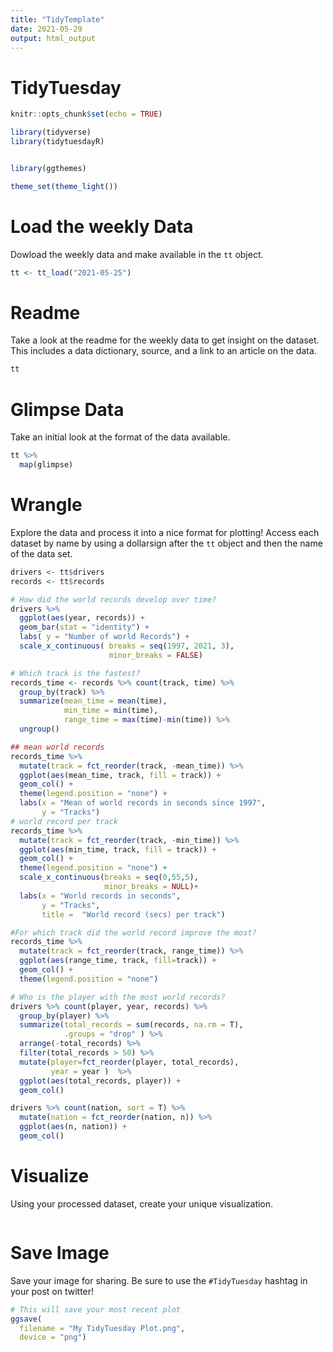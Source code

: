 ```yaml
---
title: "TidyTemplate"
date: 2021-05-29
output: html_output
---
```


# TidyTuesday


```r

knitr::opts_chunk$set(echo = TRUE)

library(tidyverse)
library(tidytuesdayR)


library(ggthemes)

theme_set(theme_light())

```

# Load the weekly Data

Dowload the weekly data and make available in the `tt` object.

```r

tt <- tt_load("2021-05-25")

```


# Readme

Take a look at the readme for the weekly data to get insight on the dataset.
This includes a data dictionary, source, and a link to an article on the data.

```r

tt

```


# Glimpse Data

Take an initial look at the format of the data available.

```r

tt %>% 
  map(glimpse)

```

# Wrangle

Explore the data and process it into a nice format for plotting! Access each dataset by name by using a dollarsign after the `tt` object and then the name of the data set.

```r

drivers <- tt$drivers
records <- tt$records

# How did the world records develop over time?
drivers %>%
  ggplot(aes(year, records)) +
  geom_bar(stat = "identity") +
  labs( y = "Number of world Records") +
  scale_x_continuous( breaks = seq(1997, 2021, 3),
                      minor_breaks = FALSE)

# Which track is the fastest?
records_time <- records %>% count(track, time) %>% 
  group_by(track) %>% 
  summarize(mean_time = mean(time),
            min_time = min(time),
            range_time = max(time)-min(time)) %>% 
  ungroup()

## mean world records
records_time %>% 
  mutate(track = fct_reorder(track, -mean_time)) %>% 
  ggplot(aes(mean_time, track, fill = track)) +
  geom_col() +
  theme(legend.position = "none") +
  labs(x = "Mean of world records in seconds since 1997",
       y = "Tracks")
# world record per track
records_time %>%
  mutate(track = fct_reorder(track, -min_time)) %>% 
  ggplot(aes(min_time, track, fill = track)) +
  geom_col() +
  theme(legend.position = "none") +
  scale_x_continuous(breaks = seq(0,55,5),
                     minor_breaks = NULL)+
  labs(x = "World records in seconds",
       y = "Tracks",
       title =  "World record (secs) per track")

#For which track did the world record improve the most?
records_time %>% 
  mutate(track = fct_reorder(track, range_time)) %>% 
  ggplot(aes(range_time, track, fill=track)) +
  geom_col() +
  theme(legend.position = "none")

# Who is the player with the most world records?
drivers %>% count(player, year, records) %>% 
  group_by(player) %>% 
  summarize(total_records = sum(records, na.rm = T),
            .groups = "drop" ) %>%  
  arrange(-total_records) %>% 
  filter(total_records > 50) %>% 
  mutate(player=fct_reorder(player, total_records),
         year = year )  %>% 
  ggplot(aes(total_records, player)) +
  geom_col()

drivers %>% count(nation, sort = T) %>% 
  mutate(nation = fct_reorder(nation, n)) %>% 
  ggplot(aes(n, nation)) +
  geom_col()
```


# Visualize

Using your processed dataset, create your unique visualization.

```r


  
```

# Save Image

Save your image for sharing. Be sure to use the `#TidyTuesday` hashtag in your post on twitter! 

```r

# This will save your most recent plot
ggsave(
  filename = "My TidyTuesday Plot.png",
  device = "png")

```

